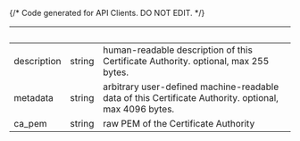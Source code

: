 {/* Code generated for API Clients. DO NOT EDIT. */}

| &nbsp;      | &nbsp; | &nbsp;                                                                                                |
| ----------- | ------ | ----------------------------------------------------------------------------------------------------- |
| description | string | human-readable description of this Certificate Authority. optional, max 255 bytes.                    |
| metadata    | string | arbitrary user-defined machine-readable data of this Certificate Authority. optional, max 4096 bytes. |
| ca_pem      | string | raw PEM of the Certificate Authority                                                                  |
